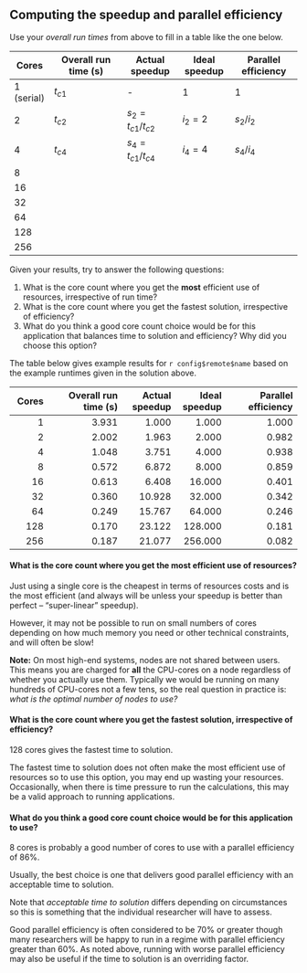 ::: challenge
## Computing the speedup and parallel efficiency
Use your *overall run times* from above to fill in a table like the one below.

| Cores      | Overall run time (s) | Actual speedup  | Ideal speedup | Parallel efficiency |
|------------|----------------------|-----------------|----------------|---------------------|
| 1 (serial) |        $t_{c1}$      |       -         |       1        |          1         |
| 2          |        $t_{c2}$      | $s_2 = t_{c1}/t_{c2}$ | $i_2 = 2$ |  $s_2 / i_2$     |
| 4          |        $t_{c4}$      | $s_4 = t_{c1}/t_{c4}$ | $i_4 = 4$ |  $s_4 / i_4$     |                   
| 8          |                      |                 |                |                     | 
| 16         |                      |                 |                |                     |
| 32         |                      |                 |                |                     |
| 64         |                      |                 |                |                     |             
| 128        |                      |                 |                |                     |
| 256        |                      |                 |                |                     |

Given your results, try to answer the following questions:

1. What is the core count where you get the **most** efficient use of resources, irrespective
  of run time?
2. What is the core count where you get the fastest solution, irrespective of efficiency?
3. What do you think a good core count choice would be for this application that balances
   time to solution and efficiency? Why did you choose this option?

::: solution

The table below gives example results for `r config$remote$name` based on the example 
runtimes given in the solution above.

| Cores      | Overall run time (s) | Actual speedup | Ideal speedup | Parallel efficiency |
|-----------:|---------------------:|---------------:|--------------:|--------------------:|
|          1 |                3.931 |          1.000 |         1.000 |               1.000 |
|          2 |                2.002 |          1.963 |         2.000 |               0.982 |
|          4 |                1.048 |          3.751 |         4.000 |               0.938 |
|          8 |                0.572 |          6.872 |         8.000 |               0.859 |
|         16 |                0.613 |          6.408 |        16.000 |               0.401 |
|         32 |                0.360 |         10.928 |        32.000 |               0.342 |
|         64 |                0.249 |         15.767 |        64.000 |               0.246 |
|        128 |                0.170 |         23.122 |       128.000 |               0.181 |
|        256 |                0.187 |         21.077 |       256.000 |               0.082 |



::: solution

#### What is the core count where you get the **most** efficient use of resources?

Just using a single core is the cheapest in terms of resources costs and is the most efficient 
(and always will be unless your speedup is better than perfect – “super-linear” speedup). 

However, it may not be possible to run on small
numbers of cores depending on how much memory you need or other technical constraints, and will often be slow! 

**Note:** On most high-end systems, nodes are not shared between users. This means you are
charged for **all** the CPU-cores on a node regardless of whether you actually use them. Typically
we would be running on many hundreds of CPU-cores not a few tens, so the real question in
practice is: *what is the optimal number of nodes to use?*
:::


::: solution

#### What is the core count where you get the fastest solution, irrespective of efficiency?

128 cores gives the fastest time to solution.

The fastest time to solution does not often make the most efficient use of resources so 
to use this option, you may end up wasting your resources. Occasionally, when there is 
time pressure to run the calculations, this may be a valid approach to running 
applications.
:::


::: solution

#### What do you think a good core count choice would be for this application to use?

8 cores is probably a good number of cores to use with a parallel efficiency of 86%.

Usually, the best choice is one that delivers good parallel efficiency with an acceptable
time to solution. 

Note that *acceptable time to solution* differs depending on circumstances
so this is something that the individual researcher will have to assess. 

Good parallel
efficiency is often considered to be 70% or greater though many researchers will be happy
to run in a regime with parallel efficiency greater than 60%. As noted above, running with
worse parallel efficiency may also be useful if the time to solution is an overriding factor.
:::

:::
:::